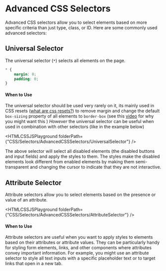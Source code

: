 
# Advanced CSS Selectors
Advanced CSS selectors allow you to select elements based on more specific criteria than just type, class, or ID. Here are some commonly used advanced selectors:

## Universal Selector
The universal selector (`*`) selects all elements on the page.
```css
* {
    margin: 0;
    padding: 0;
}
```
#### When to Use

The universal selector should be used very rarely on it, its mainly used in CSS resets ([what are css resets?](https://en.wikipedia.org/wiki/Reset_style_sheet)) to remove margin and change the default `box-sizing` property of all elements to `border-box` (see this [video](https://www.youtube.com/watch?v=WlGQdgy-M6w) for why you might want this )
*However* the universal selector can be useful when used in combination with other selectors (like in the example below)

<HTMLCSSJSPlayground folderPath={"CSS/Selectors/AdvancedCSSSelectors/UniversalSelector"} />

The above selector will select all disabled elements (the disabled buttons and input fields) and apply the styles to them. The styles make the disabled elements look different from enabled elements by making them semi-transparent and changing the cursor to indicate that they are not interactive.

## Attribute Selector
Attribute selectors allow you to select elements based on the presence or value of an attribute.

<HTMLCSSJSPlayground folderPath={"CSS/Selectors/AdvancedCSSSelectors/AttributeSelector"} />

#### When to Use
Attribute selectors are useful when you want to apply styles to elements based on their attributes or attribute values. They can be particularly handy for styling form elements, links, and other components where attributes convey important information. For example, you might use an attribute selector to style all text inputs with a specific placeholder text or to target links that open in a new tab.